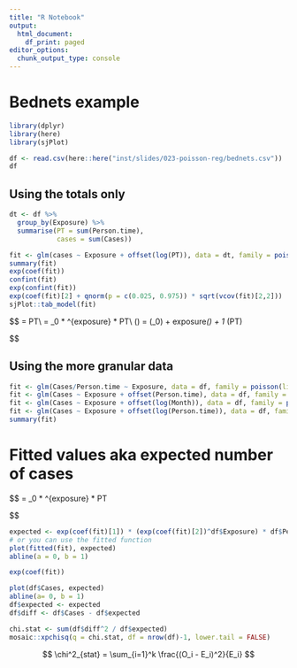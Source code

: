 ```yaml
---
title: "R Notebook"
output:
  html_document:
    df_print: paged
editor_options:
  chunk_output_type: console
---
```


# Bednets example

```r
library(dplyr)
library(here)
library(sjPlot)

df <- read.csv(here::here("inst/slides/023-poisson-reg/bednets.csv"))
df
```


## Using the totals only

```r
dt <- df %>% 
  group_by(Exposure) %>% 
  summarise(PT = sum(Person.time), 
            cases = sum(Cases))

fit <- glm(cases ~ Exposure + offset(log(PT)), data = dt, family = poisson(link="log"))
summary(fit)
exp(coef(fit))
confint(fit)
exp(confint(fit))
exp(coef(fit)[2] + qnorm(p = c(0.025, 0.975)) * sqrt(vcov(fit)[2,2]))
sjPlot::tab_model(fit)
```

$$
\mu = \lambda * PT\\
 = \lambda_0 * \theta^{exposure} * PT\\
 \log(\mu) = \log(\lambda_0) + exposure*\log(\theta) + 1 * \log(PT)

$$


## Using the more granular data

```r
fit <- glm(Cases/Person.time ~ Exposure, data = df, family = poisson(link = "log")) # wrong
fit <- glm(Cases ~ Exposure + offset(Person.time), data = df, family = poisson(link = "log")) # wrong
fit <- glm(Cases ~ Exposure + offset(log(Month)), data = df, family = poisson(link = "log")) # wrong
fit <- glm(Cases ~ Exposure + offset(log(Person.time)), data = df, family = poisson(link = "log")) # correct
summary(fit)
```

# Fitted values aka expected number of cases
$$
\hat \mu = \hat \lambda_0 * \hat \theta^{exposure} * PT

$$

```r
expected <- exp(coef(fit)[1]) * (exp(coef(fit)[2])^df$Exposure) * df$Person.time
# or you can use the fitted function
plot(fitted(fit), expected)
abline(a = 0, b = 1)

exp(coef(fit))

plot(df$Cases, expected)
abline(a= 0, b = 1)
df$expected <- expected
df$diff <- df$Cases - df$expected

chi.stat <- sum(df$diff^2 / df$expected)  
mosaic::xpchisq(q = chi.stat, df = nrow(df)-1, lower.tail = FALSE)
```

$$
\chi^2_{stat} = \sum_{i=1}^k \frac{(O_i  - E_i)^2}{E_i}
$$

